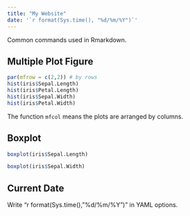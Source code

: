 ```yaml
---
title: "My Website"
date: '`r format(Sys.time(), "%d/%m/%Y")`'
---
```


Common commands used in Rmarkdown.

## Multiple Plot Figure
```r
par(mfrow = c(2,2)) # by rows
hist(iris$Sepal.Length)
hist(iris$Petal.Length)
hist(iris$Sepal.Width)
hist(iris$Petal.Width)
```

The function `mfcol` means the plots are arranged by columns.

## Boxplot
```r
boxplot(iris$Sepal.Length)
```

```r
boxplot(iris$Sepal.Width)
```

## Current Date
Write "r format(Sys.time(), "%d/%m/%Y")" in YAML options.

